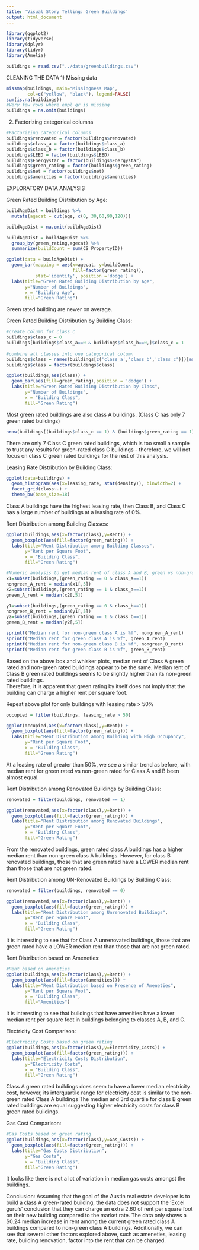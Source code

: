 ---
title: 'Visual Story Telling: Green Buildings'
output: html_document
---

```{r}
library(ggplot2)
library(tidyverse)
library(dplyr)
library(tidyr)
library(Amelia)
```

```{r}
buildings = read.csv("../data/greenbuildings.csv")
```

CLEANING THE DATA
1) Missing data
```{r cars}

missmap(buildings, main="Missingness Map", 
        col=c("yellow", "black"), legend=FALSE)
sum(is.na(buildings))
#Very few rows where empl_gr is missing
buildings = na.omit(buildings)
```

2) Factorizing categorical columns
```{r}
#Factorizing categorical columns
buildings$renovated = factor(buildings$renovated)
buildings$class_a = factor(buildings$class_a)
buildings$class_b = factor(buildings$class_b)
buildings$LEED = factor(buildings$LEED)
buildings$Energystar = factor(buildings$Energystar)
buildings$green_rating = factor(buildings$green_rating)
buildings$net = factor(buildings$net)
buildings$amenities = factor(buildings$amenities)
```

EXPLORATORY DATA ANALYSIS

Green Rated Building Distribution by Age:
```{r}

buildAgeDist = buildings %>%
  mutate(agecat = cut(age, c(0, 30,60,90,120)))

buildAgeDist = na.omit(buildAgeDist)

buildAgeDist = buildAgeDist %>%
  group_by(green_rating,agecat) %>%
  summarize(buildCount = sum(CS_PropertyID))

ggplot(data = buildAgeDist) + 
  geom_bar(mapping = aes(x=agecat, y=buildCount,
                         fill=factor(green_rating)),
           stat='identity', position ='dodge') + 
  labs(title="Green Rated Building Distribution by Age", 
       y="Number of Buildings",
       x = "Building Age",
       fill="Green Rating")
```

Green rated building are newer on average.

Green Rated Building Distribution by Building Class:
```{r}

#create column for class_c
buildings$class_c = 0
buildings[buildings$class_a==0 & buildings$class_b==0,]$class_c = 1
 
#combine all classes into one categorical column
buildings$class = names(buildings[c('class_a','class_b','class_c')])[max.col(buildings[c('class_a','class_b','class_c')])]
buildings$class = factor(buildings$class)

ggplot(buildings,aes(class)) +
  geom_bar(aes(fill=green_rating),position = 'dodge') +
  labs(title="Green Rated Building Distribution by Class", 
       y="Number of Buildings",
       x = "Building Class",
       fill="Green Rating")
```

Most green rated buildings are also class A buildings. (Class C has only 7 green rated buildings)

```{r}
nrow(buildings[(buildings$class_c == 1) & (buildings$green_rating == 1),])
```

There are only 7 Class C green rated buildings, which is too small a sample to trust any results for green-rated class C buildings - therefore, we will not focus on class C green rated buildings for the rest of this analysis.

Leasing Rate Distribution by Building Class:
```{r}
ggplot(data=buildings) + 
  geom_histogram(aes(x=leasing_rate, stat(density)), binwidth=2) + 
  facet_grid(class~.) +
  theme_bw(base_size=18)
```

Class A buildings have the highest leasing rate, then Class B, and Class C has a large number of buildings at a leasing rate of 0%.

Rent Distribution among Building Classes:
```{r}
ggplot(buildings,aes(x=factor(class),y=Rent)) +
  geom_boxplot(aes(fill=factor(green_rating))) +
  labs(title="Rent Distribution among Building Classes", 
       y="Rent per Square Foot",
       x = "Building Class",
       fill="Green Rating")

#Numeric analysis to get median rent of class A and B, green vs non-green
x1=subset(buildings,(green_rating == 0 & class_a==1))
nongreen_A_rent = median(x1[,5])
x2=subset(buildings,(green_rating == 1 & class_a==1))
green_A_rent = median(x2[,5])

y1=subset(buildings,(green_rating == 0 & class_b==1))
nongreen_B_rent = median(y1[,5])
y2=subset(buildings,(green_rating == 1 & class_b==1))
green_B_rent = median(y2[,5])

sprintf("Median rent for non-green class A is %f", nongreen_A_rent)
sprintf("Median rent for green class A is %f", green_A_rent)
sprintf("Median rent for non-green class B is %f", nongreen_B_rent)
sprintf("Median rent for green class B is %f", green_B_rent)
```

Based on the above box and whisker plots, median rent of Class A green rated and non-green rated buildings appear to be the same. Median rent of Class B green rated buildings seems to be slightly higher than its non-green rated buildings.  
Therefore, it is apparent that green rating by itself does not imply that the building can charge a higher rent per square foot.


Repeat above plot for only buildings with leasing rate > 50%
```{r}
occupied = filter(buildings, leasing_rate > 50)

ggplot(occupied,aes(x=factor(class),y=Rent)) +
  geom_boxplot(aes(fill=factor(green_rating))) +
  labs(title="Rent Distribution among Building with High Occupancy", 
       y="Rent per Square Foot",
       x = "Building Class",
       fill="Green Rating")

```

At a leasing rate of greater than 50%, we see a similar trend as before, with median rent for green rated vs non-green rated for Class A and B been almost equal.

Rent Distribution among Renovated Buildings by Building Class:
```{r}
renovated = filter(buildings, renovated == 1)

ggplot(renovated,aes(x=factor(class),y=Rent)) +
  geom_boxplot(aes(fill=factor(green_rating))) +
  labs(title="Rent Distribution among Renovated Buildings", 
       y="Rent per Square Foot",
       x = "Building Class",
       fill="Green Rating")
```

From the renovated buildings, green rated class A buildings has a higher median rent than non-green class A buildings. However, for class B renovated buildings, those that are green rated have a LOWER median rent than those that are not green rated.

Rent Distribution among UN-Renovated Buildings by Building Class:
```{r}
renovated = filter(buildings, renovated == 0)

ggplot(renovated,aes(x=factor(class),y=Rent)) +
  geom_boxplot(aes(fill=factor(green_rating))) +
  labs(title="Rent Distribution among Unrenovated Buildings", 
       y="Rent per Square Foot",
       x = "Building Class",
       fill="Green Rating")
```

It is interesting to see that for Class A unrenovated buildings, those that are green rated have a LOWER median rent than those that are not green rated.

Rent Distribution based on Ameneties:
```{r}
#Rent based on ameneties
ggplot(buildings,aes(x=factor(class),y=Rent)) +
  geom_boxplot(aes(fill=factor(amenities))) +
  labs(title="Rent Distribution based on Presence of Ameneties", 
       y="Rent per Square Foot",
       x = "Building Class",
       fill="Amenities")
```

It is interesting to see that buildings that have amenities have a lower median rent per square foot in buildings belonging to classes A, B, and C.

Electricity Cost Comparison:
```{r}
#Electricity Costs based on green rating
ggplot(buildings,aes(x=factor(class),y=Electricity_Costs)) +
  geom_boxplot(aes(fill=factor(green_rating))) +
  labs(title="Electricity Costs Distribution", 
       y="Electricity Costs",
       x = "Building Class",
       fill="Green Rating")
```

Class A green rated buildings does seem to have a lower median electricity cost, however, its interquartile range for electricity cost is similar to the non-green rated Class A buildings
The median and 3rd quartile for class B green rated buildings are equal suggesting higher electricity costs for class B green rated buildings.

Gas Cost Comparison:
```{r}
#Gas Costs based on green rating
ggplot(buildings,aes(x=factor(class),y=Gas_Costs)) +
  geom_boxplot(aes(fill=factor(green_rating))) +
  labs(title="Gas Costs Distribution", 
       y="Gas Costs",
       x = "Building Class",
       fill="Green Rating")
```

It looks like there is not a lot of variation in median gas costs amongst the buildings.

Conclusion:
Assuming that the goal of the Austin real estate developer is to build a class A green-rated building, the data does not support the 'Excel guru's' conclusion that they can charge an extra 2.60 of rent per square foot on their new building compared to the market rate. The data only shows a $0.24 median increase in rent among the current green rated class A buildings compared to non-green class A buildings.
Additionally, we can see that several other factors explored above, such as ameneties, leasing rate, building renovation, factor into the rent that can be charged.

